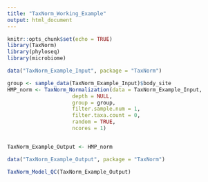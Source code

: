 ```yaml
---
title: "TaxNorm_Working_Example"
output: html_document
---
```


```r
knitr::opts_chunk$set(echo = TRUE)
library(TaxNorm)
library(phyloseq)
library(microbiome)
```

```r
data("TaxNorm_Example_Input", package = "TaxNorm")

```




```r
group <- sample_data(TaxNorm_Example_Input)$body_site
HMP_norm <- TaxNorm_Normalization(data = TaxNorm_Example_Input, 
                     depth = NULL,
                     group = group, 
                     filter.sample.num = 1,
                     filter.taxa.count = 0,
                     random = TRUE,
                     ncores = 1)


TaxNorm_Example_Output <- HMP_norm
```


```r
data("TaxNorm_Example_Output", package = "TaxNorm")
```

```r
TaxNorm_Model_QC(TaxNorm_Example_Output)
```

